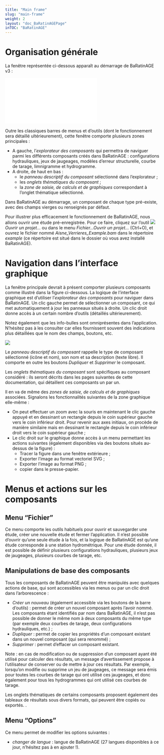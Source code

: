 ```yaml
---
title: "Main frame"
slug: "main-frame"
weight: 2
layout: "doc_BaRatinAGEPage"
inTOC: "BaRatinAGE"
---
```


# Organisation générale

La fenêtre représentée ci-dessous apparaît au démarrage de BaRatinAGE v3 :

![](MainFrame.en.pdf)

Outre les classiques barres de menus et d'outils (dont le fonctionnement sera détaillé ultérieurement), cette fenêtre comporte plusieurs zones principales :

-   A gauche, l'*explorateur des composants* qui permettra de naviguer parmi les différents composants créés dans BaRatinAGE : configurations hydrauliques, jeux de jaugeages, modèles d'erreur structurelle, courbe de tarage, limnigramme et hydrogramme.
-   A droite, de haut en bas :
    -   le *panneau descriptif du composant* sélectionné dans l'explorateur ;
    -   les *onglets thématiques du composant* ;
    -   la *zone de saisie, de calculs et de graphiques* correspondant à l'onglet thématique sélectionné.

Dans BaRatinAGE au démarrage, un composant de chaque type pré-existe, avec des champs vierges ou renseignés par défaut.

Pour illustrer plus efficacement le fonctionnement de BaRatinAGE, nous allons ouvrir une étude pré-enregistrée. Pour ce faire, cliquez sur l'outil <img src="folder.svg" style="display:inline-block"> *Ouvrir un projet...* ou dans le menu *Fichier...Ouvrir un projet...* (Ctrl+O), et ouvrez le fichier nommé *Aisne_Verrieres_Example.bam* dans le répertoire *example* (ce répertoire est situé dans le dossier où vous avez installé BaRatinAGE).


# Navigation dans l'interface graphique

La fenêtre principale devrait à présent comporter plusieurs composants comme illustré dans la figure ci-dessous. La logique de l'interface graphique est d'utiliser l'*explorateur des composants* pour naviguer dans BaRatinAGE. Un clic gauche permet de sélectionner un composant, ce qui met automatiquement à jour les panneaux situés à droite. Un clic droit donne accès à un certain nombre d'outils (détaillés ultérieurement).

Notez également que les info-bulles sont omniprésentes dans l'application. N'hésitez pas à les consulter car elles fournissent souvent des indications plus détaillées que le nom des champs, boutons, etc.

![](MainFrame_full.fr.png)


Le *panneau descriptif du composant* rappelle le type de composant sélectionné (icône et nom), son nom et sa description (texte libre). Il comporte en outre les boutons *Dupliquer* et *Supprimer* le composant.

Les *onglets thématiques du composant* sont spécifiques au composant considéré : ils seront décrits dans les pages suivantes de cette documentation, qui détaillent ces composants un par un.

Il en va de même des *zones de saisie, de calculs et de graphiques* associées. Signalons les fonctionnalités suivantes de la zone graphique elle-même :

-   On peut effectuer un zoom avec la souris en maintenant le clic gauche appuyé et en dessinant un rectangle depuis le coin supérieur gauche vers le coin inférieur droit. Pour revenir aux axes initiaux, on procède de manière similaire mais en dessinant le rectangle depuis le coin inférieur droit vers le coin supérieur gauche ;
-   Le clic droit sur le graphique donne accès à un menu permettant les actions suivantes (également disponibles via des boutons situés au-dessus de la figure) :
    -   Tracer la figure dans une fenêtre extérieure ; 
    -   Exporter l'image au format vectoriel SVG ;
    -   Exporter l'image au format PNG ;
    -   copier dans le presse-papier.
    

# Menus et actions sur les composants

## Menu "Fichier"

Ce menu comporte les outils habituels pour ouvrir et sauvegarder une étude, créer une nouvelle étude et fermer l'application. Il n'est possible d'ouvrir qu'une seule étude à la fois, et la logique de BaRatinAGE est qu'une étude corresponde à une station hydrométrique. Pour une étude donnée, il est possible de définir plusieurs configurations hydrauliques, plusieurs jeux de jaugeages, plusieurs courbes de tarage, etc.

## Manipulations de base des composants

Tous les composants de BaRatinAGE peuvent être manipulés avec quelques actions de base, qui sont accessibles via les menus ou par un clic droit dans l'arborescence : 

-   *Créer un nouveau* (également accessible via les boutons de la barre d'outils) : permet de créer un nouvel composant après l'avoir nommé. Les composants étant identifiés par nom dans BaRatinAGE, il n'est pas possible de donner le même nom à deux composants du même type (par exemple deux courbes de tarage, deux configurations hydrauliques, etc.) ;
-   *Dupliquer* : permet de copier les propriétés d'un composant existant dans un nouvel composant (qui sera renommé) ;
-   *Supprimer* : permet d'effacer un composant existant. 

Note : en cas de modification ou de suppression d'un composant ayant été utilisé pour calculer des résultats, un message d'avertissement propose à l'utilisateur de conserver ou de mettre à jour ces résultats. Par exemple, lorsqu'on modifie ou supprime un jeu de jaugeages, ce message sera émis pour toutes les courbes de tarage qui ont utilisé ces jaugeages, et donc également pour tous les hydrogrammes qui ont utilisé ces courbes de tarage.

Les onglets thématiques de certains composants proposent également des tableaux de résultats sous divers formats, qui peuvent être copiés ou exportés.
.

## Menu "Options"

Ce menu permet de modifier les options suivantes :

-   *changer de langue* : langue de BaRatinAGE (27 langues disponibles à ce jour, n'hésitez pas à en ajouter !).



<!--- Options à venir, développements en cours :

-   *Préférences* : choix entre plusieurs coutumes régionales (choix entre les coefficients de Strickler ou de Manning, choix du système d'unités, etc.) ;
-   *Répertoire par défaut* : définit le répertoire par défaut qui sera proposé pour toutes les actions de sauvegarde, export, ouverture de fichiers, etc. (par défaut, ce répertoire est le dossier dans lequel est installé BaRatinAGE) ;
-   *Options MCMC* : permet de régler les propriétés de l'échantillonneur MCMC ([détails techniques](/fr/doc/topics/mcmc)).
-   *Options de sauvegarde* : permet d'activer ou de désactiver la sauvegarde de certains composants pouvant être très volumineux. L'activation de cette sauvegarde peut générer des fichiers extrêmement volumineux (potentiellement plusieurs Go !) et ralentir notablement les actions d'ouverture et de sauvegarde.
-->